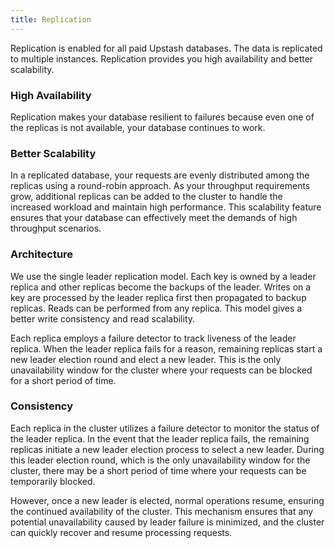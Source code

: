 ```yaml
---
title: Replication
---
```


Replication is enabled for all paid Upstash databases. The data is replicated to
multiple instances. Replication provides you high availability and better
scalability.

### High Availability

Replication makes your database resilient to failures because even one of the
replicas is not available, your database continues to work.

### Better Scalability

In a replicated database, your requests are evenly distributed among the
replicas using a round-robin approach. As your throughput requirements grow,
additional replicas can be added to the cluster to handle the increased workload
and maintain high performance. This scalability feature ensures that your
database can effectively meet the demands of high throughput scenarios.

### Architecture

We use the single leader replication model. Each key is owned by a leader
replica and other replicas become the backups of the leader. Writes on a key are
processed by the leader replica first then propagated to backup replicas. Reads
can be performed from any replica. This model gives a better write consistency
and read scalability.

Each replica employs a failure detector to track liveness of the leader replica.
When the leader replica fails for a reason, remaining replicas start a new
leader election round and elect a new leader. This is the only unavailability
window for the cluster where your requests can be blocked for a short period of
time.

### Consistency

Each replica in the cluster utilizes a failure detector to monitor the status of
the leader replica. In the event that the leader replica fails, the remaining
replicas initiate a new leader election process to select a new leader. During
this leader election round, which is the only unavailability window for the
cluster, there may be a short period of time where your requests can be
temporarily blocked.

However, once a new leader is elected, normal operations resume, ensuring the
continued availability of the cluster. This mechanism ensures that any potential
unavailability caused by leader failure is minimized, and the cluster can
quickly recover and resume processing requests.
